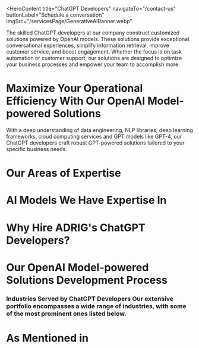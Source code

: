 <HeroContent
  title="ChatGPT Developers"
  navigateTo="/contact-us"
  buttonLabel="Schedule a conversation"
  imgSrc="/servicesPage/GenerativeAIBanner.webp"
>
  The skilled ChatGPT developers at our company construct customized solutions
  powered by OpenAI models. These solutions provide exceptional conversational
  experiences, simplify information retrieval, improve customer service, and
  boost engagement. Whether the focus is on task automation or customer support,
  our solutions are designed to optimize your business processes and empower
  your team to accomplish more.
</HeroContent>

<ClientCompaniesComponent />

<CountUpAnimationContainer />

# Maximize Your Operational Efficiency With Our OpenAI Model-powered Solutions

With a deep understanding of data engineering, NLP libraries, deep learning
frameworks, cloud computing services and GPT models like GPT-4, our ChatGPT
developers craft robust GPT-powered solutions tailored to your specific
business needs.

<section className="grid grid-cols-2 gap-10 w-full py-16">
  <section className="w-full col-span-1 cursor-pointer">
    <ServiceCard
      service={{
        id: 1,
        image: "/servicesPage/ConsultingStrategyBuilding.svg",
        title: "Consulting & Strategy Building",
        description:
          "Our consulting approach begins by thoroughly analyzing your organization's objectives, challenges, and competitive environment. Based on this assessment, we then propose the most appropriate GPT-based solution to address your unique requirements. Lastly, we develop a comprehensive implementation plan to guarantee the solution is seamlessly integrated with your goals, enabling your organization to thrive in the rapidly changing technological landscape.",
        urlPath: "",
      }}
    />
  </section>
  <section className="w-full col-span-1 cursor-pointer">
    <ServiceCard
      service={{
        id: 2,
        image: "/servicesPage/DataEngineering11.svg",
        title: "Data Engineering",
        description:
          "Meticulous data engineering is crucial in transforming your organization's valuable data into a powerful asset. This process enables the development of highly effective and tailored GPT-powered solutions. Our skilled ChatGPT developers meticulously prepare your proprietary data, ensuring it adheres to the necessary standards essential for fine-tuning the GPT model. This optimization ultimately enhances the model's performance to the highest degree.",
        urlPath: "",
      }}
    />
  </section>
  <section className="w-full col-span-1 cursor-pointer">
    <ServiceCard
      service={{
        id: 3,
        image: "/servicesPage/GPTModelFinetuning.svg",
        title: "GPT Model Fine-tuning",
        description:
          "Our custom GPT model development service allows you to fully harness the capabilities of GPT models, including GPT-3.5 Turbo and GPT-4. We will carefully choose a GPT model that best suits your requirements, and then fine-tune it using your proprietary data to enhance its performance in your specific domain. On top of this, we will build a tailored solution that can provide accurate and relevant responses to queries within your particular context.",
        urlPath: "",
      }}
    />
  </section>
  <section className="w-full col-span-1 cursor-pointer">
    <ServiceCard
      service={{
        id: 4,
        image: "/servicesPage/GPTModelpoweredSolutiondevelopment.svg",
        title: "GPT Model-powered Solution Development",
        description:
          "Our expertly crafted GPT model-powered solutions can provide your organization with innovation, efficiency, and a competitive edge. We offer a range of AI-powered applications, including chatbots for personalized customer engagement, intelligent content generators, and context-aware recommendation systems. These applications are designed to enhance your capabilities within the ever-evolving AI landscape.",
        urlPath: "",
      }}
    />
  </section>
  <section className="w-full col-span-1 cursor-pointer">
    <ServiceCard
      service={{
        id: 5,
        image: "/servicesPage/IntegrationIntoWorkflows1..svg",
        title: "Integration Into Workflows",
        description:
          "GPT model-powered solutions developed by the organization are designed to seamlessly integrate into your existing workflows. The organization analyzes your current processes, identifies the appropriate points for integration, and then develops a customized integration strategy. This approach aims to minimize any disruptions while maximizing the benefits that the solutions can provide, allowing your organization to transition into a more efficient, AI-enhanced operational environment with ease.",
        urlPath: "",
      }}
    />
  </section>
  <section className="w-full col-span-1 cursor-pointer">
    <ServiceCard
      service={{
        id: 6,
        image: "/servicesPage/UpgradesandMaintenance.svg",
        title: "Upgrades and Maintenance",
        description:
          "Enhancements and Support Maintain your GPT model-powered application's optimal performance and currency with our enhancement and support services. We closely monitor emerging trends, security patches, and advancements in AI technology, guaranteeing your application remains competitive and protected in a quickly changing tech environment. Rely on us to handle your application's post-launch requirements and keep it operating at maximum effectiveness.",
        urlPath: "",
      }}
    />
  </section>
</section>

# Our Areas of Expertise

<section className="grid grid-cols-3 gap-10 w-full py-16">
  <section className="w-full col-span-1 cursor-pointer">
    <ServiceCard
      service={{
        id: 1,
        image: "/servicesPage/LargeLanguageModels.svg",
        title: "Large Language Models",
        description:
          "Our highly skilled developers and engineers possess deep expertise in working with expansive language models (LLMs). Our technical proficiency encompasses a range of prominent language models, such as GPT-4, LLaMA, and PaLM 2. This allows us to refine and customize these models for specific applications, ensuring exceptional performance in natural language comprehension and production.",
        urlPath: "",
      }}
    />
  </section>
  <section className="w-full col-span-1 cursor-pointer">
    <ServiceCard
      service={{
        id: 2,
        image: "/servicesPage/NaturalLanguageProcessing1.svg",
        title: "Natural Language Processing (NLP)",
        description:
          "Leveraging our extensive expertise in Natural Language Processing (NLP), we develop versatile applications powered by GPT models to handle a wide range of text-based tasks. These solutions can perform a variety of actions, such as generating coherent text, analyzing sentiments in different contexts, condensing lengthy content into concise summaries, and enabling seamless cross-language communication.",
        urlPath: "",
      }}
    />
  </section>
  <section className="w-full col-span-1 cursor-pointer">
    <ServiceCard
      service={{
        id: 3,
        image: "/servicesPage/MachineLearning21.svg",
        title: "Machine Learning",
        description:
          "Proficiency in a variety of machine learning methods, including supervised, unsupervised, and reinforcement learning, enables us to develop resilient AI solutions for a wide range of applications. Our expertise in machine learning empowers us to deliver customized and highly effective OpenAI model-based applications tailored to address distinct business problems.",
        urlPath: "",
      }}
    />
  </section>
  <section className="w-full col-span-1 cursor-pointer">
    <ServiceCard
      service={{
        id: 4,
        image: "/servicesPage/DeepLearning11.svg",
        title: "Deep Learning",
        description:
          "Our proficiency in deep learning demonstrates our comprehensive understanding of intricate neural network structures and algorithms. Regardless of whether you aim to develop an NLP application, optimize a recommendation system, or address other complex AI-related issues, our deep learning expertise allows us to offer customized solutions that cater to your specific requirements.",
        urlPath: "",
      }}
    />
  </section>
  <section className="w-full col-span-1 cursor-pointer">
    <ServiceCard
      service={{
        id: 5,
        image: "/servicesPage/DataPreparation1.svg",
        title: "Data Preparation",
        description:
          "We have the expertise to carefully convert raw, frequently intricate and varied, data into a polished and organized format prepared for machine learning. We have the understanding and abilities needed to clean, categorize and preprocess data efficiently, overcoming obstacles like missing values, outliers, and data quality concerns without difficulties.",
        urlPath: "",
      }}
    />
  </section>
  <section className="w-full col-span-1 cursor-pointer">
    <ServiceCard
      service={{
        id: 6,
        image: "/servicesPage/ModelFinetuning1.svg",
        title: "Model Fine-tuning",
        description:
          "Leveraging our proficiency in fine-tuning pre-trained models like GPT-3.5 and GPT-4, we develop highly adaptable and intelligent AI solutions. Our expertise in domain-specific model training guarantees that our AI systems are not only powerful, but also customized to perform exceptionally well in specific contexts, providing remarkable results and value to our clients.",
        urlPath: "",
      }}
    />
  </section>
</section>

# AI Models We Have Expertise In

# Why Hire ADRIG's ChatGPT Developers?

<section className="grid grid-cols-3 gap-10 w-full py-16">
  <section className="w-full col-span-1 cursor-pointer">
    <ServiceCard
      service={{
        id: 1,
        image: "/servicesPage/DeepExpertise.svg",
        title: "Deep Expertise",
        description:
          "Our developers have extensive expertise in creating and enhancing OpenAI model-based solutions, such as chatbots that exhibit intelligence, responsiveness, and the ability to comprehend and process natural language effectively. This ensures that user inquiries are addressed precisely.",
        urlPath: "",
      }}
    />
  </section>
  <section className="w-full col-span-1 cursor-pointer">
    <ServiceCard
      service={{
        id: 2,
        image: "/servicesPage/ExperienceWorkingWithOpenAIModels.svg",
        title: "Experience Working With OpenAI Models",
        description:
          "Our skilled developers have extensive experience working with OpenAI models. They have a proven history of successfully implementing solutions powered by OpenAI models. These developers have consistently demonstrated their expertise in creating high-quality chatbot solutions that cater to the diverse requirements of businesses. As a result, these chatbot solutions have led to improved user engagement and satisfaction.",
      }}
    />
  </section>
  <section className="w-full col-span-1 cursor-pointer">
    <ServiceCard
      service={{
        id: 3,
        image: "/servicesPage/WeBuildCustomSolutions.svg",
        title: "We Build Custom Solutions",
        description:
          "We construct customized OpenAI model-driven solutions designed to harmonize with your objectives and particular business needs. Our programmers guarantee that the chatbots developed are durable, scalable, adaptable and prepared for the future to ensure they continue to be well-aligned with our clients' changing business requirements.",
        urlPath: "",
      }}
    />
  </section>
  <section className="w-full col-span-1 cursor-pointer">
    <ServiceCard
      service={{
        id: 4,
        image: "/servicesPage/AgileDevelopmentandQuickDeployment.svg",
        title: "Agile Development and Quick Deployment",
        description:
          "Agile Development Approach and Rapid Deployment by utilizing agile methodologies, we guarantee the swift and effective development and deployment of GPT-powered solutions, enabling continuous improvements and adjustments based on feedback and evolving requirements, ensuring the timely delivery of optimal solutions.",
        urlPath: "",
      }}
    />
  </section>
  <section className="w-full col-span-1 cursor-pointer">
    <ServiceCard
      service={{
        id: 5,
        image: "/servicesPage/WeEnsureSeamlessIntegration.svg",
        title: "We Ensure Seamless Integration",
        description:
          "Our ChatGPT experts help you enhance your business by providing technology that effortlessly integrates into your operations. We guarantee the solutions we develop harmoniously blend with your current infrastructure and processes, reducing interruptions and optimizing productivity.",
        urlPath: "",
      }}
    />
  </section>
  <section className="w-full col-span-1 cursor-pointer">
    <ServiceCard
      service={{
        id: 6,
        image: "/servicesPage/ContinuousSupportandOptimization.svg",
        title: "Continuous Support and Optimization",
        description:
          "We are committed to providing more than just the initial deployment of GPT-based solutions. We offer continuous support and optimization services to ensure your solution maintains its exceptional performance. Our specialized team is ready to swiftly address any problems that may occur, allowing for seamless and uninterrupted operation.",
        urlPath: "",
      }}
    />
  </section>
</section>

# Our OpenAI Model-powered Solutions Development Process

<section className="grid grid-cols-3 gap-10 w-full py-16">
  <section className="w-full col-span-1 cursor-pointer">
    <ServiceCard
      service={{
        id: 1,
        image: "/servicesPage/RequirementAssessment11.svg",
        title: "Requirement Assessment",
        description:
          "Requirement analysis involves identifying and documenting the precise requirements, goals, and limitations of the project. Comprehending the expectations of the stakeholders regarding the final product or system is essential.",
        urlPath: "",
      }}
    />
  </section>
  <section className="w-full col-span-1 cursor-pointer">
    <ServiceCard
      service={{
        id: 2,
        image: "/servicesPage/StrategyBuilding11.svg",
        title: "trategy Buildings",
        description:
          "We develop a strategic plan that considers the selection of GPT models, fine-tuning techniques, resource distribution, and a deployment strategy customized to meet the project's goals.",
      }}
    />
  </section>
  <section className="w-full col-span-1 cursor-pointer">
    <ServiceCard
      service={{
        id: 3,
        image: "/servicesPage/DesignandDevelopment11.svg",
        title: "Design and Development",
        description:
          "Detailed specifications and architectural plans for the solution are carefully crafted, followed by its development using the fine-tuned model, ensuring its alignment with the client's unique requirements.",
        urlPath: "",
      }}
    />
  </section>
  <section className="w-full col-span-1 cursor-pointer">
    <ServiceCard
      service={{
        id: 4,
        image: "/servicesPage/Testing11.svg",
        title: "Testing",
        description:
          "Thoroughly evaluate the GPT model-based solution, refining it through repetitive processes to enhance the quality of the output and minimize biases.",
        urlPath: "",
      }}
    />
  </section>
  <section className="w-full col-span-1 cursor-pointer">
    <ServiceCard
      service={{
        id: 5,
        image: "/servicesPage/DeploymentandOptimization11.svg",
        title: "Deployment and Optimization",
        description:
          "The GPT model-powered solution has been implemented in the live environment, and ongoing efforts are made to improve its performance and the quality of its results.",
        urlPath: "",
      }}
    />
  </section>
  <section className="w-full col-span-1 cursor-pointer">
    <ServiceCard
      service={{
        id: 6,
        image: "/servicesPage/IntegrationandSupport11.svg",
        title: "Integration and Support",
        description:
          "solution should be seamlessly incorporated into the client's existing system, followed by continuous assistance and upkeep to guarantee that the solution remains aligned with the client's changing needs.",
        urlPath: "",
      }}
    />
  </section>
</section>

### Industries Served by ChatGPT Developers Our extensive portfolio encompasses a wide range of industries, with some of the most prominent ones listed below.

<section className="grid grid-cols-2 gap-10 w-full py-16">
  <section className="w-full col-span-1 cursor-pointer">
    <ServiceCard
      service={{
        id: 1,
        image: "/servicesPage/BankingandFinance1.svg",
        title: "Banking and Finance",
        description:
          "In the banking and financial industry, our generative AI solutions offer advanced data analysis, fraud prevention, and personalized customer interactions. This assists financial organizations in streamlining their operations, efficiently managing risks, and providing customized financial products and services.",
        urlPath: "banking-software-development/",
      }}
    />
  </section>
  <section className="w-full col-span-1 cursor-pointer">
    <ServiceCard
      service={{
        id: 2,
        image: "/servicesPage/Retail1.svg",
        title: "Retail",
        description:
          "In the retail sector, our GenAI offerings bolster customer interaction, inventory control, and demand prediction. This results in heightened customer satisfaction, lowered expenses, and greater profitability by harnessing data-driven insights.",
        urlPath: "retail-software-development/",
      }}
    />
  </section>
  <section className="w-full col-span-1 cursor-pointer">
    <ServiceCard
      service={{
        id: 3,
        image: "/servicesPage/Healthcare1.svg",
        title: "Healthcare",
        description:
          "In the healthcare domain, our products and services assist with medical diagnosis, treatment suggestions, and patient care. By leveraging artificial intelligence (AI) capabilities, healthcare professionals can improve patient outcomes, optimize administrative workflows, and advance medical research and innovation.",
        urlPath: "healthcare-software-development/",
      }}
    />
  </section>
  <section className="w-full col-span-1 cursor-pointer">
    <ServiceCard
      service={{
        id: 4,
        image: "/servicesPage/SupplyChainandLogistics.svg",
        title: "Supply Chain and Logistics",
        description:
          "Our AI-powered solutions are designed to streamline supply chain and logistics processes. By enhancing route planning, inventory management, and demand forecasting, our technology helps organizations reduce operational expenses, boost efficiency, and deliver better customer experiences.",
        urlPath: "logistics-software-development/",
      }}
    />
  </section>
  <section className="w-full col-span-1 cursor-pointer">
    <ServiceCard
      service={{
        id: 5,
        image: "/servicesPage/Insurance1.svg",
        title: "Insurance",
        description:
          "In the insurance industry, our offerings assist with underwriting, claims handling, and risk evaluation. This allows insurance providers to offer more precise pricing, quicker claims processing, and enhanced customer experiences.",
        urlPath: "insurance-software-development/",
      }}
    />
  </section>
  <section className="w-full col-span-1 cursor-pointer">
    <ServiceCard
      service={{
        id: 6,
        image: "/servicesPage/Travel1.svg",
        title: "Travel",
        description:
          "Our AI solutions optimize customer support, recommendation systems, and pricing approaches for the travel industry. This results in enhanced customer experiences, higher booking volumes, and increased revenue for travel companies overall.",
        urlPath: "generative-ai-in-travel/",
      }}
    />
  </section>
  <section className="w-full col-span-1 cursor-pointer">
    <ServiceCard
      service={{
        id: 7,
        image: "/servicesPage/Automotive1.svg",
        title: "Automotive",
        description:
          "Our generative AI solutions can revolutionize your automotive business by enhancing vehicle design, automating processes, advancing research and development, and improving quality control. These innovations optimize operational efficiency, minimize downtime, and enhance customer satisfaction and safety.",
        urlPath: "generative-ai-in-automotive-industry/",
      }}
    />
  </section>
  <section className="w-full col-span-1 cursor-pointer">
    <ServiceCard
      service={{
        id: 8,
        image: "/servicesPage/Hospitality1.svg",
        title: "Hospitality",
        description:
          "Our artificial intelligence solutions for the hospitality industry can help personalize customer experiences, optimize business operations, and refine marketing approaches. This allows hospitality companies to use their resources more effectively, foster guest loyalty, and enhance overall customer satisfaction and profitability.",
        urlPath: "ai-use-cases-in-hospitality/",
      }}
    />
  </section>
  <section className="w-full col-span-1 cursor-pointer">
    <ServiceCard
      service={{
        id: 9,
        image: "/servicesPage/RealEstate1.svg",
        title: "Manufacturing",
        description:
          "In the manufacturing industry, our generative AI technologies optimize production workflows, improve quality assurance, and expedite product creation. Incorporating GenAI enhances efficiency and fosters innovation, providing companies with a competitive advantage.",
        urlPath: "manufacturing-software-development/",
      }}
    />
  </section>
  <section className="w-full col-span-1 cursor-pointer">
    <ServiceCard
      service={{
        id: 10,
        image: "/servicesPage/Manufacturing.svg",
        title: "Media and Entertainment",
        description:
          "In the media and entertainment sector, our GenAI solutions improve the creation of content, optimize the distribution process, and personalize customer experiences. This allows media companies to engage their audiences more effectively and drive ongoing innovation.",
        urlPath: "ai-in-media-and-entertainment/",
      }}
    />
  </section>
  <section className="w-full col-span-1 cursor-pointer">
    <ServiceCard
      service={{
        id: 11,
        image: "/servicesPage/MediaEntertainment1.svg",
        title: "Generative AI Integration",
        description:
          "We effortlessly integrate generative AI technologies into your current technological framework, optimizing your internal processes and public-facing systems. We understand the importance of a seamless implementation and work tirelessly to guarantee our integration approach minimizes any disruption to your ongoing activities, enabling your organization to flourish in the quickly changing technological environment.",
        urlPath: "generative-ai-integration-service/",
      }}
    />
  </section>
  <section className="w-full col-span-1 cursor-pointer">
    <ServiceCard
      service={{
        id: 12,
        image: "/servicesPage/Legal.svg",
        title: "Legal",
        description:
          "In the legal industry, our GenAI solutions assist with a variety of tasks, including case analysis, case forecasting, and legal research. This allows law firms to optimize their processes, enhance case strategies, and increase the effectiveness of their services, ultimately benefiting both legal professionals and their clients.",
        urlPath: "ai-use-cases-in-legal-businesses/",
      }}
    />
  </section>
</section>

# As Mentioned in

<ClientCompaniesComponent />
